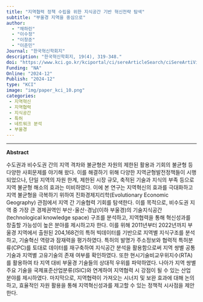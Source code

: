 ```yaml
---
title: "지역협력 정책 수립을 위한 지식공간 기반 혁신전략 탐색"
subtitle: "부울경 지역을 중심으로"
author: 
  - "채하린" 
  - "이수정"
  - "이창준"
  - "이준민"
Journal: "한국혁신학회지"
description: "한국혁신학회지, 19(4), 319-348."
doi: "https://www.kci.go.kr/kciportal/ci/sereArticleSearch/ciSereArtiView.kci?sereArticleSearchBean.artiId=ART003138629"
Funding: "NA"
Online: "2024-12"
Publish: "2024-12"
type: "KCI"
image: "img/paper_kci_10.png"
categories:
 - 지역혁신
 - 지역협력
 - 지식공간
 - 특허
 - 네트워크 분석
 - 부울경
---
```


------------------------------------------------------------------------

**Abstract**

수도권과 비수도권 간의 지역 격차와 불균형은 자원의 제한된 활용과 기회의 불균형 등 다양한 사회문제를 야기해 왔다. 이를 해결하기 위해 다양한 지역균형발전정책들이 시행되었으나, 단일 지역의 자원 한계, 제한된 시장 규모, 축적된 기술과 지식의 부족 등으로 지역 불균형 해소의 효과는 미비하였다. 이에 본 연구는 지역혁신의 효과를 극대화하고 지역 불균형을 극복하기 위하여 진화경제지리학(Evolutionary Economic Geography) 관점에서 지역 간 기술협력 기회를 탐색한다. 이를 목적으로, 비수도권 지역 중 가장 큰 경제권역인 부산･울산･경남(이하 부울경)의 기술지식공간(technological knowledge space) 구조를 분석하고, 지역협력을 통해 혁신성과를 창출할 가능성이 높은 분야를 제시하고자 한다. 이를 위해 2011년부터 2022년까지 부울경 지역에서 출원된 204,168건의 특허 빅데이터를 기반으로 지역별 지식구조를 분석하고, 기술혁신 역량과 잠재력을 평가하였다. 특허의 발명가 주소정보와 협력적 특허분류(CPC)를 토대로 데이터를 재구축하여 지식공간 분석을 활용함으로써 지역 쌍별 공통기술과 지역별 고유기술의 존재 여부를 확인하였다. 또한 현시기술비교우위지수(RTA)를 활용하여 타 지역 대비 부울경 기술들의 상대적 우위를 파악하였다. 나아가 지역 쌍별 주요 기술을 국제표준산업분류(ISIC)와 연계하여 지역협력 시 강점이 될 수 있는 산업 분야를 제시하였다. 마지막으로, 지역협력이 가져오는 시너지 및 보완 효과에 대해 논의하고, 효율적인 자원 활용을 통해 지역혁신성과를 제고할 수 있는 정책적 시사점을 제안한다.

